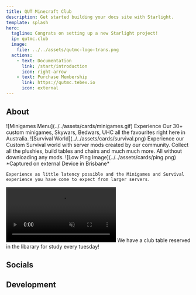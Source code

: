 ```yaml
---
title: QUT Minecraft Club
description: Get started building your docs site with Starlight.
template: splash
hero:
  tagline: Congrats on setting up a new Starlight project!
  ip: qutmc.club
  image:
    file: ../../assets/qutmc-logo-trans.png
  actions:
    - text: Documentation
      link: /start/introduction
      icon: right-arrow
    - text: Purchase Membership
      link: https://qutmc.tebex.io
      icon: external
---
```



## About 

<CardGrid stagger>
	<Card title="30+ Minigames" icon="puzzle">
    ![Minigames Menu](../../assets/cards/minigames.gif)
    Experience Our 30+ custom minigames, Skywars, Bedwars, UHC all the favourites right here in Australia.
  </Card>
	<Card title="Custom Survival" icon="sun">
    ![Survival World](../../assets/cards/survival.png)
    Experience our Custom Survival world with server mods created by our community. Collect all the plushies, build tables and chairs and much much more. All without downloading any mods.
  </Card>
	<Card title="Right Here in Brisbane" icon="seti:xml">
    ![Low Ping Image](../../assets/cards/ping.png)
    *Captured on external Device in Brisbane*

    Experience as little latency possible and the Minigames and Survival experience you have come to expect from larger servers.
  </Card>
  <Card title="In Person Events" icon="star">
    <video autoplay loop muted src="src/assets/cards/steve.webm" />
    We run in person events in the club such as watching "A Minecraft Movie". We are always planning upcoming events and you can find out what is next on our socials.
  </Card>
  <Card title="Study Hangout" icon="open-book">
    We have a club table reserved in the libarary for study every tuesday!
  </Card>
</CardGrid>

## Socials
<CardGrid>
	<LinkCard title="Discord" icon="discord"/>
	<LinkCard title="Facebook" icon="facebook"/>
	<LinkCard title="Instagram"/>
  <LinkCard title="Twitch" icon="setting"/>
</CardGrid>

## Development
<CardGrid>
  <LinkCard title="Modrinth" icon="setting"/>
  <LinkCard title="Github" icon="setting"/>
</CardGrid>